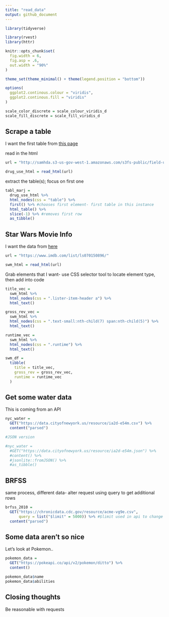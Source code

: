 ```yaml
---
title: "read_data"
output: github_document
---
```


```r

library(tidyverse)

library(rvest)
library(httr)

knitr::opts_chunk$set(
  fig.width = 6,
  fig.asp = .6,
  out.width = "90%"
)

theme_set(theme_minimal() + theme(legend.position = "bottom"))

options(
  ggplot2.continous.colour = "viridis",
  ggplot2.continous.fill = "viridis"
)

scale_color_discrete = scale_colour_viridis_d
scale_fill_discrete = scale_fill_viridis_d

```

## Scrape a table

I want the first table from [this page
](http://samhda.s3-us-gov-west-1.amazonaws.com/s3fs-public/field-uploads/2k15StateFiles/NSDUHsaeShortTermCHG2015.htm)


read in the html

```r

url = "http://samhda.s3-us-gov-west-1.amazonaws.com/s3fs-public/field-uploads/2k15StateFiles/NSDUHsaeShortTermCHG2015.htm"

drug_use_html = read_html(url)

```


extract the table(s); focus on first one

```r
tabl_marj =
  drug_use_html %>%
  html_nodes(css = "table") %>%
  first() %>% #chooses first element- first table in this instance
  html_table() %>%
  slice(-1) %>% #removes first row
  as_tibble()

```

## Star Wars Movie Info

I want the data from [here](https://www.imdb.com/list/ls070150896/)

```r

url = "https://www.imdb.com/list/ls070150896/"

swm_html = read_html(url)

```

Grab elements that I want- use CSS selector tool to locate element type, then add into code

```r

title_vec = 
  swm_html %>%
  html_nodes(css = ".lister-item-header a") %>%
  html_text()

gross_rev_vec = 
  swm_html %>%
  html_nodes(css = ".text-small:nth-child(7) span:nth-child(5)") %>%
  html_text() 

runtime_vec =
  swm_html %>%
  html_nodes(css = ".runtime") %>%
  html_text() 

swm_df =
  tibble(
    title = title_vec,
    gross_rev = gross_rev_vec,
    runtime = runtime_vec
  )

```



## Get some water data

This is coming from an API


```r

nyc_water =
  GET("https://data.cityofnewyork.us/resource/ia2d-e54m.csv") %>%
  content("parsed")

#JSON version

#nyc_water =
  #GET("https://data.cityofnewyork.us/resource/ia2d-e54m.json") %>%
  #content() %>%
  #jsonlite::fromJSON() %>%
  #as_tibble()

```

## BRFSS


same process, different data- alter request using query to get additional rows

```r

brfss_2010 = 
  GET("https://chronicdata.cdc.gov/resource/acme-vg9e.csv",
      query = list("$limit" = 5000)) %>% #$limit used in api to change amount of rows returned
  content("parsed")


```


## Some data aren't so nice

Let's look at Pokemon..


```r

pokemon_data =
  GET("https://pokeapi.co/api/v2/pokemon/ditto") %>%
  content()

pokemon_data$name
pokemon_data$abilities
```


## Closing thoughts

Be reasonable with requests









